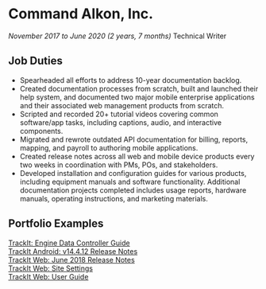 # Command Alkon, Inc.

_November 2017 to June 2020 (2 years, 7 months)_
Technical Writer<br />

## Job Duties

* Spearheaded all efforts to address 10-year documentation backlog.
* Created documentation processes from scratch, built and launched their help system, and
documented two major mobile enterprise applications and their associated web management
products from scratch.
* Scripted and recorded 20+ tutorial videos covering common software/app tasks, including
captions, audio, and interactive components.
* Migrated and rewrote outdated API documentation for billing, reports, mapping, and payroll
to authoring mobile applications.
* Created release notes across all web and mobile device products every two weeks in coordination
with PMs, POs, and stakeholders.
* Developed installation and configuration guides for various products, including equipment
manuals and software functionality. Additional documentation projects completed includes usage
reports, hardware manuals, operating instructions, and marketing materials.

## Portfolio Examples

<a target="\_blank" href="/cmdalkon/edc-install-guide.pdf"> TrackIt: Engine Data Controller Guide </a><br />
<a target="\_blank" href="/cmdalkon/rn-trackit-android-v14412.pdf"> TrackIt Android: v14.4.12 Release Notes </a><br />
<a target="\_blank" href="/cmdalkon/trackitAlerts.pdf"> TrackIt Web: June 2018 Release Notes </a><br />
<a target="\_blank" href="/cmdalkon/trackitSiteSettings.pdf"> TrackIt Web: Site Settings </a><br />
<a target="\_blank" href="/cmdalkon/ug-trackit-web.pdf"> TrackIt Web: User Guide </a>